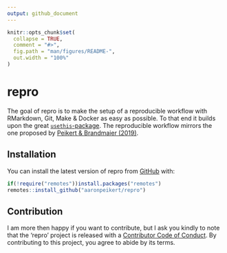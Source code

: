 ```yaml
---
output: github_document
---
```


<!-- README.md is generated from README.Rmd. Please edit that file -->

```r
knitr::opts_chunk$set(
  collapse = TRUE,
  comment = "#>",
  fig.path = "man/figures/README-",
  out.width = "100%"
)
```

# repro

<!-- badges: start -->
<!-- badges: end -->

The goal of repro is to make the setup of a reproducible workflow with RMarkdown, Git, Make & Docker as easy as possible. To that end it builds upon the great [`usethis`-package](https://github.com/r-lib/usethis). The reproducible workflow mirrors the one proposed by [Peikert & Brandmaier (2019)](https://psyarxiv.com/8xzqy/).

## Installation

You can install the latest version of repro from [GitHub](https://github.com/aaronpeikert/repro) with:

``` r
if(!require("remotes"))install.packages("remotes")
remotes::install_github("aaronpeikert/repro")
```

## Contribution

I am more then happy if you want to contribute, but I ask you kindly to note that the 'repro' project is released with a [Contributor Code of Conduct](CODE_OF_CONDUCT.md). By contributing to this project, you agree to abide by its terms.